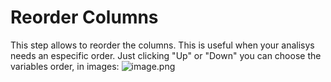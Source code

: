 # Reorder Columns
This step allows to reorder the columns.
This is useful when your analisys needs an especific order. Just clicking "Up" or "Down" you can choose the variables order, in images:
![image.png](https://alphacast-images.s3.us-west-2.amazonaws.com/next-s3-uploads/ac64e255-8d8d-45a7-943b-9992ff3d728d/image.png)
